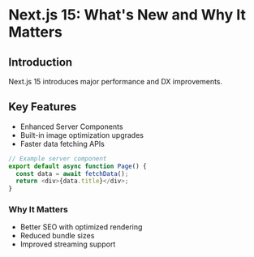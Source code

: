 
<MdxLayout>

# Next.js 15: What's New and Why It Matters

## Introduction

Next.js 15 introduces major performance and DX improvements.

## Key Features

- Enhanced Server Components  
- Built-in image optimization upgrades  
- Faster data fetching APIs  

```javascript
// Example server component
export default async function Page() {
  const data = await fetchData();
  return <div>{data.title}</div>;
}
```

### Why It Matters

- Better SEO with optimized rendering
- Reduced bundle sizes
- Improved streaming support

</MdxLayout>